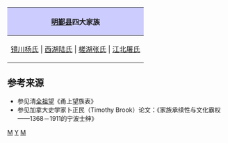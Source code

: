 {|align="center" style="border:1px solid #AAAAAA; margin-top:5px; margin-bottom:5px;"
!style="background-color:#CCCCFF;"|[[明朝|明]][[鄞县]]四大家族
|-
|[[鄞县杨氏|镜川杨氏]] | [[:Category:西湖陆氏|西湖陆氏]] | [[:Category:槎湖张氏|槎湖张氏]] | [[甬上屠氏|江北屠氏]]
|}
<noinclude>
==参考来源==
* 参见清[[全祖望]]《甬上望族表》
* 参见加拿大史学家卜正民（Timothy Brook）论文：《家族承续性与文化霸权——1368－1911的宁波士绅》
[[Category:鄞县人|M]]
[[Category:宁波人物并称|Y]]
[[Category:鄞县家族|M]]
</noinclude>